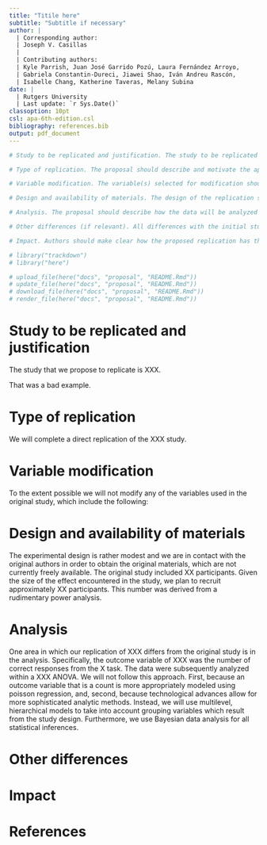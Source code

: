 ```yaml
---
title: "Titile here"
subtitle: "Subtitle if necessary"
author: |
  | Corresponding author: 
  | Joseph V. Casillas
  |
  | Contributing authors: 
  | Kyle Parrish, Juan José Garrido Pozú, Laura Fernández Arroyo, 
  | Gabriela Constantin-Dureci, Jiawei Shao, Iván Andreu Rascón, 
  | Isabelle Chang, Katherine Taveras, Melany Subina
date: | 
  | Rutgers University 
  | Last update: `r Sys.Date()`
classoption: 10pt
csl: apa-6th-edition.csl
bibliography: references.bib
output: pdf_document
---
```


```r
# Study to be replicated and justification. The study to be replicated should have had an impact on subsequent empirical and/or theoretical work in the field of SLA. A justification should be provided for why the study has been selected for replication.

# Type of replication. The proposal should describe and motivate the approach to replication (exact, close, approximate, conceptual [Porte & McManus, 2019]). While all approaches to replication will be considered, preference will be given to close or approximate replication studies in which one or maximally two major variables have been modified.

# Variable modification. The variable(s) selected for modification should be described and a rationale should be provided for why the variables were selected and how they will be modified.

# Design and availability of materials. The design of the replication study should be described so that all major aspects of the methodology can be evaluated, including availability of the initial study’s materials.

# Analysis. The proposal should describe how the data will be analyzed and to what extent the procedures for data preparation and analysis are similar/different from the initial study.

# Other differences (if relevant). All differences with the initial study should be identified. In order to communicate similarities and differences between the initial study and the replication, authors are recommended to use Brandt et al.’s (2014) Replication Recipe as a guide (available from: https://osf.io/4jd46/).

# Impact. Authors should make clear how the proposed replication has the potential to advance knowledge and understanding in the field of SLA.

# library("trackdown")
# library("here")

# upload_file(here("docs", "proposal", "README.Rmd"))
# update_file(here("docs", "proposal", "README.Rmd"))
# download_file(here("docs", "proposal", "README.Rmd"))
# render_file(here("docs", "proposal", "README.Rmd"))
```

# Study to be replicated and justification

The study that we propose to replicate is XXX.

That was a bad example. 


# Type of replication

We will complete a direct replication of the XXX study. 

# Variable modification

To the extent possible we will not modify any of the variables used in the original study, which include the following: 

# Design and availability of materials

The experimental design is rather modest and we are in contact with the original authors in order to obtain the original materials, which are not currently freely available. 
The original study included XX participants. 
Given the size of the effect encountered in the study, we plan to recruit approximately XX participants. 
This number was derived from a rudimentary power analysis.  

# Analysis

One area in which our replication of XXX differs from the original study is in the analysis. 
Specifically, the outcome variable of XXX was the number of correct responses from the X task. 
The data were subsequently analyzed within a XXX ANOVA. 
We will not follow this approach. 
First, because an outcome variable that is a count is more appropriately modeled using poisson regression, and, second, because technological advances allow for more sophisticated analytic methods. 
Instead, we will use multilevel, hierarchical models to take into account grouping variables which result from the study design. 
Furthermore, we use Bayesian data analysis for all statistical inferences. 

# Other differences

# Impact

# References
